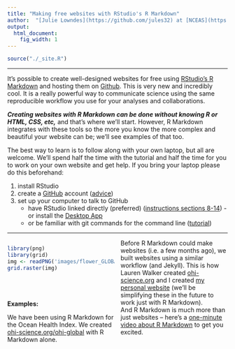 ```yaml
---
title: "Making free websites with RStudio's R Markdown"
author:  "[Julie Lowndes](https://github.com/jules32) at [NCEAS](https://www.nceas.ucsb.edu/), 12/14/16"
output:
  html_document:
    fig_width: 1
---
```


```r
source("./_site.R")
```

<style>
  .col2 {
    columns: 2 200px;         /* number of columns and width in pixels*/
    -webkit-columns: 2 200px; /* chrome, safari */
    -moz-columns: 2 200px;    /* firefox */
  }
</style>

----

It's possible to create well-designed websites for free using [RStudio's R Markdown](http://rmarkdown.rstudio.com/) and hosting them on [Github](http://github.com). This is very new and incredibly cool. It is a really powerful way to communicate science using the same reproducible workflow you use for your analyses and collaborations.

***Creating websites with R Markdown can be done without knowing R or HTML, CSS, etc,*** and that's where we'll start. However, R Markdown integrates with these tools so the more you know the more complex and beautiful your website can be; we'll see examples of that too. 

The best way to learn is to follow along with your own laptop, but all are welcome. We'll spend half the time with the tutorial and half the time for you to work on your own website and get help. If you bring your laptop please do this beforehand: 

1. install RStudio
1. create a [GitHub]((http://github.com)) account ([advice](http://happygitwithr.com/github-acct.html))
1. set up your computer to talk to GitHub
    - have RStudio linked directly (preferred) ([instructions sections 8-14](http://happygitwithr.com/hello-git.html))
    -or install the [Desktop App](https://desktop.github.com/)
    - or be familiar with git commands for the command line ([tutorial](https://try.github.io/levels/1/challenges/1))

----

<div class="col2">

```r
library(png)
library(grid)
img <- readPNG('images/flower_GLOBAL_2016.png')
grid.raster(img)
```

<br>
<br>
<br>
**Examples:**

We have been using R Markdown for the Ocean Health Index. We created [ohi-science.org/ohi-global](http://ohi-science.org/ohi-global) with R Markdown alone.  
Before R Markdown could make websites (i.e. a few months ago), we built websites using a similar workflow (and Jekyll). This is how Lauren Walker created [ohi-science.org](http://ohi-science.org) and I created [my personal website](http://jules32.github.io/) (we'll be simplifying these in the future to work just with R Markdown).  
And R Markdown is much more than just websites -- here's a [one-minute video about R Markdown](http://rmarkdown.rstudio.com/lesson-1.html) to get you excited. 
</div>
